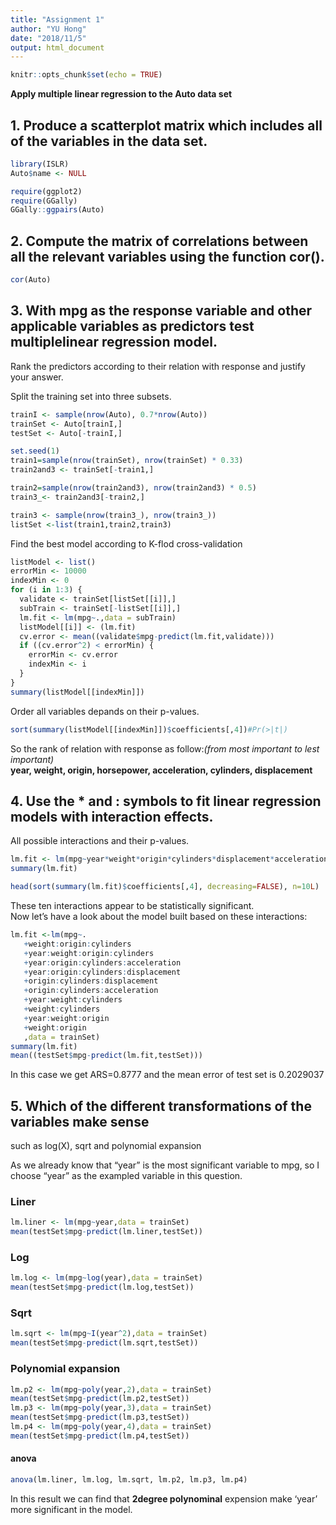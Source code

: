 ```yaml
---
title: "Assignment 1"
author: "YU Hong"
date: "2018/11/5"
output: html_document
---
```


```r
knitr::opts_chunk$set(echo = TRUE)
```
**Apply multiple linear regression to the Auto data set**  


## 1. Produce a scatterplot matrix which includes all of the variables in the data set.  
```r
library(ISLR)
Auto$name <- NULL

require(ggplot2)
require(GGally)
GGally::ggpairs(Auto)
```

## 2. Compute the matrix of correlations between all the relevant variables using the function cor().  
```r
cor(Auto)
```



## 3. With mpg as the response variable and other applicable variables as predictors test multiplelinear regression model.   
Rank the predictors according to their relation with response and justify your answer.  

Split the training set into three subsets.  
```r
trainI <- sample(nrow(Auto), 0.7*nrow(Auto))
trainSet <- Auto[trainI,]
testSet <- Auto[-trainI,]

set.seed(1)
train1=sample(nrow(trainSet), nrow(trainSet) * 0.33)
train2and3 <- trainSet[-train1,]

train2=sample(nrow(train2and3), nrow(train2and3) * 0.5)
train3_<- train2and3[-train2,]

train3 <- sample(nrow(train3_), nrow(train3_))
listSet <-list(train1,train2,train3)

```
Find the best model according to K-flod cross-validation
```r

listModel <- list()
errorMin <- 10000
indexMin <- 0
for (i in 1:3) {
  validate <- trainSet[listSet[[i]],]
  subTrain <- trainSet[-listSet[[i]],]
  lm.fit <- lm(mpg~.,data = subTrain)
  listModel[[i]] <- (lm.fit)
  cv.error <- mean((validate$mpg-predict(lm.fit,validate)))
  if ((cv.error^2) < errorMin) {
    errorMin <- cv.error
    indexMin <- i
  }
}
summary(listModel[[indexMin]])
```

Order all variables depands on their p-values.  
```r
sort(summary(listModel[[indexMin]])$coefficients[,4])#Pr(>|t|) 
```

So the rank of relation with response as follow:*(from most important to lest important)*  
**year, weight, origin, horsepower, acceleration, cylinders, displacement**    





## 4. Use the * and : symbols to fit linear regression models with interaction effects.  
All possible interactions and their p-values.  
```r
lm.fit <- lm(mpg~year*weight*origin*cylinders*displacement*acceleration*horsepower,data = trainSet)
summary(lm.fit)
```

```r
head(sort(summary(lm.fit)$coefficients[,4], decreasing=FALSE), n=10L)
```
These ten interactions appear to be statistically significant.  
Now let's have a look about the model built based on these interactions:  

```r
lm.fit <-lm(mpg~.
   +weight:origin:cylinders
   +year:weight:origin:cylinders
   +year:origin:cylinders:acceleration
   +year:origin:cylinders:displacement
   +origin:cylinders:displacement
   +origin:cylinders:acceleration
   +year:weight:cylinders
   +weight:cylinders
   +year:weight:origin
   +weight:origin
   ,data = trainSet)
summary(lm.fit)
mean((testSet$mpg-predict(lm.fit,testSet)))
```
In this case we get ARS=0.8777 and the mean error of test set is 0.2029037




## 5. Which of the different transformations of the variables make sense  
such as log(X), sqrt and polynomial expansion   

As we already know that "year" is the most significant variable to mpg, so I choose "year" as the exampled variable in this question.

### Liner  
```r
lm.liner <- lm(mpg~year,data = trainSet)
mean(testSet$mpg-predict(lm.liner,testSet))
```
### Log  
```r
lm.log <- lm(mpg~log(year),data = trainSet)
mean(testSet$mpg-predict(lm.log,testSet))
```
### Sqrt  
```r
lm.sqrt <- lm(mpg~I(year^2),data = trainSet)
mean(testSet$mpg-predict(lm.sqrt,testSet))
```
### Polynomial expansion  
```r
lm.p2 <- lm(mpg~poly(year,2),data = trainSet)
mean(testSet$mpg-predict(lm.p2,testSet))
lm.p3 <- lm(mpg~poly(year,3),data = trainSet)
mean(testSet$mpg-predict(lm.p3,testSet))
lm.p4 <- lm(mpg~poly(year,4),data = trainSet)
mean(testSet$mpg-predict(lm.p4,testSet))
```

#### anova  
```r
anova(lm.liner, lm.log, lm.sqrt, lm.p2, lm.p3, lm.p4)
```

In this result we can find that **2degree polynominal** expension make 'year' more significant in the model.  
